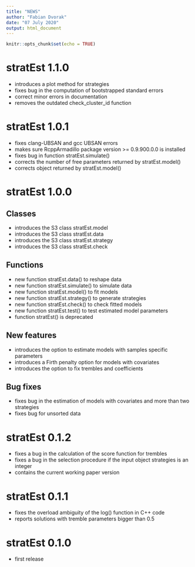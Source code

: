 ```yaml
---
title: "NEWS"
author: "Fabian Dvorak"
date: "07 July 2020"
output: html_document
---
```


```r
knitr::opts_chunk$set(echo = TRUE)
```
# stratEst 1.1.0
* introduces a plot method for strategies
* fixes bug in the computation of bootstrapped standard errors
* correct minor errors in documentation
* removes the outdated check_cluster_id function

# stratEst 1.0.1
* fixes clang-UBSAN and gcc UBSAN errors
* makes sure RcppArmadillo package version >= 0.9.900.0.0 is installed
* fixes bug in function stratEst.simulate()
* corrects the number of free parameters returned by stratEst.model()
* corrects object returned by stratEst.model()

# stratEst 1.0.0
## Classes
* introduces the S3 class stratEst.model
* introduces the S3 class stratEst.data
* introduces the S3 class stratEst.strategy
* introduces the S3 class stratEst.check

## Functions
* new function stratEst.data() to reshape data
* new function stratEst.simulate() to simulate data
* new function stratEst.model() to fit models
* new function stratEst.strategy() to generate strategies
* new function stratEst.check() to check fitted models
* new function stratEst.test() to test estimated model parameters
* function stratEst() is deprecated

## New features
* introduces the option to estimate models with samples specific parameters
* introduces a Firth penalty option for models with covariates
* introduces the option to fix trembles and coefficients

## Bug fixes 
* fixes bug in the estimation of models with covariates and more than two strategies
* fixes bug for unsorted data

# stratEst 0.1.2

* fixes a bug in the calculation of the score function for trembles
* fixes a bug in the selection procedure if the input object strategies is an integer
* contains the current working paper version


# stratEst 0.1.1

* fixes the overload ambiguity of the log() function in C++ code
* reports solutions with tremble parameters bigger than 0.5

# stratEst 0.1.0

* first release
